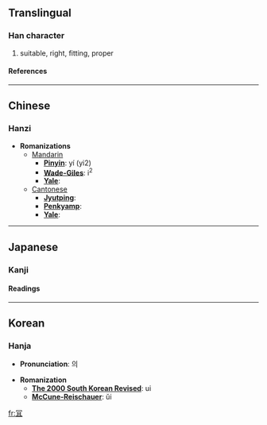 {{see|宜}}

==Translingual==
===Han character===
{{Han char|rad=冖|as=05|sn=7|four=|canj=月月一 (BBM), X月月一 (XBBM)}}
# suitable, right, fitting, proper
====References====
{{Han ref|kx=0130.191|dj=0292.230|hdz=10303.120|uh=519D|ud=20893}}
----

==Chinese==
===Hanzi===


* '''Romanizations'''
** [[Mandarin]]
*** '''[[Pinyin]]''': yí (yi2)
*** '''[[Wade-Giles]]''': i<sup>2</sup>
*** '''[[Yale]]''': 
**[[Cantonese]]
***'''[[Jyutping]]''':
***'''[[Penkyamp]]''': 
***'''[[Yale]]''': 


----
==Japanese==
===Kanji===
{{ja-kanji|grade=|rs=冖05}}
====Readings====
{{ja-readings|on=[[ぎ]] (gi)|kun=[[よろしい]] (yoroshii)}}


----
==Korean==
===Hanja===

* '''Pronunciation''': 의

* '''Romanization'''
** '''[[The 2000 South Korean Revised Romanization|The 2000 South Korean Revised]]''': ui
** '''[[McCune-Reischauer]]''': ŭi


[[fr:冝]]